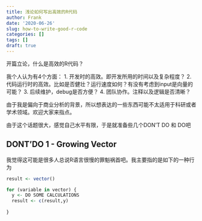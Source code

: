 ```yaml
---
title: 浅论如何写出高效的R代码
author: Frank
date: '2020-06-26'
slug: how-to-write-good-r-code
categories: []
tags: []
draft: true
---
```


开篇立论，什么是高效的R代码？

我个人认为有4个方面：
1. 开发时的高效。即开发所用的时间以及复杂程度？
2. 代码运行时的高效。比如是否健壮？运行速度如何？有没有考虑到input是向量的可能？
3. 后续维护，debug是否方便？
4. 团队协作。注释以及逻辑是否清晰？

由于我是偏向于商业分析的背景，所以想表达的一些东西可能不太适用于科研或者学术领域。欢迎大家来指点。

由于这个话题很大，感觉自己水平有限，于是就准备些几个DON'T DO 和 DO吧

## DONT'DO 1 - Growing Vector

我觉得这可能是很多人总说R语言很慢的罪魁祸首吧。我主要指的是如下的一种行为

```r
result <- vector()

for (variable in vector) {
  y <- DO SOME CALCULATIONS
  result <- c(result,y)
  
}
```



